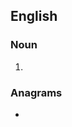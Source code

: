 ==English==

===Noun===
{{head|en|noun form}}

# {{plural of|en|madder}}

===Anagrams===
* {{anagrams|en|a=addemrs|MedDRAs}}